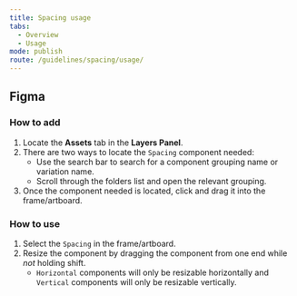 ```yaml
---
title: Spacing usage
tabs:
  - Overview
  - Usage
mode: publish
route: /guidelines/spacing/usage/
---
```


## Figma

### How to add

1. Locate the **Assets** tab in the **Layers Panel**.
2. There are two ways to locate the `Spacing` component needed:
   - Use the search bar to search for a component grouping name or variation name.
   - Scroll through the folders list and open the relevant grouping.
3. Once the component needed is located, click and drag it into the frame/artboard.

### How to use

1. Select the `Spacing` in the frame/artboard.
2. Resize the component by dragging the component from one end while _not_ holding shift.
   - `Horizontal` components will only be resizable horizontally and `Vertical` components will only be resizable vertically.
